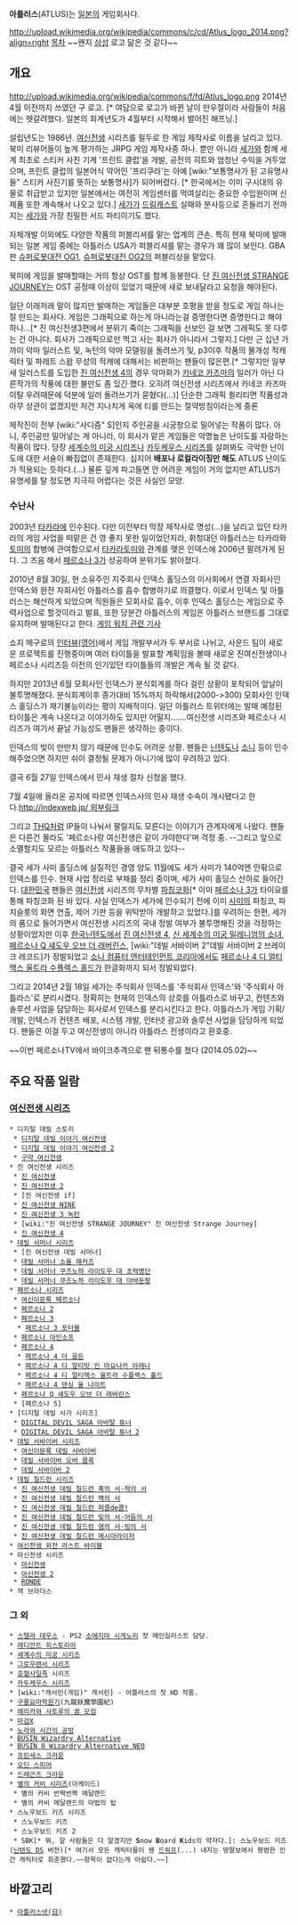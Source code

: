 '''아틀러스'''(ATLUS)는 [[일본]]의 게임회사다.



http://upload.wikimedia.org/wikipedia/commons/c/cd/Atlus_logo_2014.png?align=right [[목차]] ~~왠지 [[삼성]] 로고 닮은 것 같다~~

== 개요 ==
http://upload.wikimedia.org/wikipedia/commons/f/fd/Atlus_logo.png
2014년 4월 이전까지 쓰였던 구 로고. [* 여담으로 로고가 바뀐 날이 만우절이라 사람들이 처음에는 헷갈려했다. 일본의 회계년도가 4월부터 시작해서 벌어진 해프닝.]

설립년도는 1986년. [[여신전생]] 시리즈를 필두로 한 게임 제작사로 이름을 날리고 있다. 북미 리뷰어들이 높게 평가하는 JRPG 게임 제작사중 하나. 뿐만 아니라 [[세가]]와 함께 세계 최초로 스티커 사진 기계 '프린트 클럽'을 개발, 공전의 히트와 엄청난 수익을 거두었으며, 프린트 클럽의 일본어식 약어인 '프리쿠라'는 아예 [wiki:"보통명사가 된 고유명사들" 스티커 사진기를 뜻하는 보통명사]가 되어버렸다. [* 한국에서는 이미 구시대의 유물로 취급받고 있지만 일본에서는 여전히 게임센터를 먹여살리는 중요한 수입원이며 신제품 또한 계속해서 나오고 있다.] [[세가]]가 [[드림캐스트]] 실패와 분사등으로 흔들리기 전까지는 [[세가]]와 가장 친밀한 서드 파티이기도 했다.

자체개발 이외에도 다양한 작품의 퍼블리셔를 맡는 업계의 큰손. 특히 현재 북미에 발매되는 일본 게임 중에는 아틀러스 USA가 퍼블리셔를 맡는 경우가 꽤 많이 보인다. GBA판 [[슈퍼로봇대전 OG1]], [[슈퍼로봇대전 OG2]]의 퍼블리싱을 맡았다. 

북미에 게임을 발매할때는 거의 항상 OST를 함께 동봉한다. 단 [[진 여신전생 STRANGE JOURNEY]]는 OST 공정때 이상이 있었기 때문에 새로 보내달라고 요청을 해야된다.  

일단 이래저래 말이 많지만 발매하는 게임들은 대부분 호평을 받을 정도로 게임 하나는 잘 만드는 회사다. 게임은 그래픽으로 하는게 아니라는걸 증명한다면 증명한다고 해야 하나...[* 진 여신전생3편에서 분위기 죽이는 그래픽을 선보인 걸 보면 그래픽도 못 다루는 건 아니다. 회사가 그래픽으로만 먹고 사는 회사가 아니라서 그렇지.] 다만 근 십년 가까이 악마 일러스트 및, 녹턴의 악마 모델링을 돌려쓰기 및, p3이후 작품의 몰개성 적캐릭터 및 파레트 스왑 무성의 적캐에 대해서는 비판하는 팬들이 많은편.[* 그렇지만 일부 새 일러스트를 도입한 [[진 여신전생 4]]의 경우 악마화가 [[카네코 카즈마]]의 일러가 아닌 다른작가의 작풍에 대한 불만도 좀 있긴 했다. 오히려 여신전생 시리즈에서 카네코 카즈마 이탈 우려때문에 덕분에 일러 돌려쓰기가 묻혔다(...)] 단순한 그래픽 퀼리티면 작품성과 아무 상관이 없겠지만 저건 지나치게 옥에 티를 만드는 절약방침이라는게 중론

{{{#!html
<blockquote class="twitter-tweet" lang="ko"><p>유저 &quot;이 겜 너무 어려운데여!&quot;&#10;&#10;SQEX &quot;그럼 다음엔 난이도 낮춰볼게요&quot;&#10;닌텐도 &quot;그럴 땐 ○○스테이지의 ××를 써보세요&quot;&#10;프롬 &quot;그럼 다음엔 더 어렵게!&quot;&#10;아틀라스 &quot;그춐ㅋㅋㅋㅋㅋㅋㅋㅋㅋㅋㅋㅋ&quot;&#10;&#10;원문: <a href="http://t.co/FOYfna6KZ4">http://t.co/FOYfna6KZ4</a></p>&mdash; 개드립 번역 봇 (@drip_translate) <a href="https://twitter.com/drip_translate/statuses/377393590332166144">2013년 9월 10일</a></blockquote>
<script async src="//platform.twitter.com/widgets.js" charset="utf-8"></script>}}}

제작진이 전부 [wiki:"사디즘" S]인지 주인공을 시궁창으로 밀어넣는 작품이 많다. 아니, 주인공만 밀어넣는 게 아니라, 이 회사가 맡은 게임들은 악명높은 난이도를 자랑하는 작품이 많다. 당장 [[세계수의 미궁 시리즈]]나 [[카두케우스 시리즈]]를 살펴봐도 극악한 난이도에 대한 서술이 빠짐없이 존재한다. 심지어 '''배포나 로컬라이징만 해도''' ATLUS 난이도가 적용되는 듯하다.(...) 물론 깊게 파고들면 안 어려운 게임이 거의 없지만 ATLUS가 유명세를 탈 정도면 지극히 어렵다는 것은 사실인 모양.

=== 수난사 ===
2003년 [[타카라]]에 인수된다. 다만 이전부터 막장 제작사로 명성(...)을 날리고 있던 타카라의 게임 사업을 떠맡은 건 영 좋지 못한 일이었던지라, 휘청대던 아틀러스는 타카라와 [[토미]]의 합병에 관여함으로서 [[타카라토미]]와 관계를 맺은 인덱스에 2006년 팔려가게 된다. 그 즈음 해서 [[페르소나 3]]가 성공하여 분위기도 밝아졌다.

2010년 8월 30일, 현 소유주인 지주회사 인덱스 홀딩스의 이사회에서 연결 자회사인 인덱스와 완전 자회사인 아틀러스를 흡수 합병하기로 의결했다. 이로서 인덱스 및 아틀러스는 해산하게 되었으며 직원들은 모회사로 흡수, 이후 인덱스 홀딩스는 게임으로 주력사업으로 할것이라고 발표, 또한 당분간 아틀러스의 게임은 아틀러스 브랜드를 그대로 유지하며 발매된다고 한다. [http://game.watch.impress.co.jp/docs/news/20100830_390420.html 게임 워치 관련 기사]

쇼지 메구로의 [http://www.gonintendo.com/viewstory.php?id=146253 인터뷰(영어)]에서 게임 개발부서가 두 부서로 나뉘고, 사운드 팀이 새로운 프로젝트를 진행중이며 여러 타이틀을 발표할 계획임을 볼때 새로운 진여신전생이나 페르소나 시리즈등 이전의 인기있던 타이틀들의 개발은 계속 될 것 같다.

하지만 2013년 6월 모회사인 인덱스가 분식회계를 하다 걸린 상황이 포착되어 앞날이 불투명해졌다. 분식회계이후 종가대비 15%까지 하락해서(2000->300) 모회사인 인덱스 홀딩스가 재기불능이라는 평이 지배적이다. 일단 아틀러스 트위터에는 발매 예정된 타이틀은 계속 나온다고 이야기하도 있지만 어떨지.......여신전생 시리즈와 페르소나 시리즈가 여기서 끝날 가능성도 팬들은 생각하는 중이다.

인덱스의 빚이 만만치 않기 때문에 인수도 어려운 상황. 팬들은 [[닌텐도]]나 [[소니]] 등이 인수해주었으면 하지만 쉬이 결정될 문제가 아니기에 많이 우려하고 있다.

결국 6월 27일 인덱스에서 민사 재생 절차 신청을 했다.

7월 4일에 올라온 공지에 따르면 인덱스사의 민사 재생 수속이 개시됐다고 한다.[[http://indexweb.jp/ 외부링크]]

그리고 [[THQ]]처럼 IP들이 나눠서 팔릴지도 모른다는 이야기가 관계자에게 나왔다. 팬들은 다른건 몰라도 '페르소나랑 여신전생은 같이 가야한다'며 걱정 중. --그리고 앞으로 소멸할지도 모르는 아틀러스 작품들을 애도하고 있다--

결국 세가 사미 홀딩스에 실질적인 경영 양도 11월에도 세가 사미가 140억엔 안팎으로 인덱스를 인수. 현재 사업 정리로 부채를 정리 중이며, 세가 사미 홀딩스 산하로 들어간다. [[대한민국]] 팬들은 [[여신전생]] 시리즈의 무차별 [[파칭코]]화[* 이미 [[페르소나 3]]가 타이요를 통해 파칭코화 된 바 있다. 사실 인덱스가 세가에 인수되기 전에 이미 [[사미]]의 파칭코, 파치슬롯의 화면 연출, 제어 기판 등을 위탁받아 개발하고 있었다.]를 우려하는 한편, 세가의 품으로 들어가면서 여신전생 시리즈의 국내 정발 여부가 불투명해진 것을 걱정하는 상황이었지만 이후 [[한국닌텐도]]에서 [[진 여신전생 4]], [[신 세계수의 미궁 밀레니엄의 소녀]], [[페르소나 Q 섀도우 오브 더 래버린스]], [wiki:"데빌 서바이버 2"데빌 서바이버 2 브레이크 레코드]가 정발되었고 [[소니 컴퓨터 엔터테인먼트 코리아]]에서도 [[페르소나 4 디 얼티맥스 울트라 수플렉스 홀드]]가 한글화까지 되서 정발되었다.

그리고 2014년 2월 18일 세가는 주식회사 인덱스를 '주식회사 인덱스'와 '주식회사 아틀라스'로 분리시켰다. 정확히는 현재의 인덱스의 상호를 아틀라스로 바꾸고, 컨텐츠와 솔루션 사업을 담당하는 회사로서 인덱스를 분리시킨다고 한다. 아틀라스가 게임 기획/개발, 인텍스가 컨텐츠 배포, 시스템 개발, 인터넷 광고와 솔루션 사업을 담당하게 되었다. 팬들은 이걸 두고 여신전생이 아니라 아틀라스 전생이라고 환호중.

~~이번 페르소나TV에서 바이크추격으로 팬 뒤통수를 쳤다 (2014.05.02)~~


== 주요 작품 일람 ==
=== [[여신전생 시리즈]] ===
 * 디지털 데빌 스토리
  * [[디지털 데빌 이야기 여신전생]]
  * [[디지털 데빌 이야기 여신전생 2]]
  * [[구약 여신전생]]
 * 진 여신전생 시리즈
  * [[진 여신전생]]
  * [[진 여신전생 2]] 
  * [진 여신전생 if]
  * [[진 여신전생 NINE]]
  * [[진 여신전생 3 녹턴]]
  * [wiki:"진 여신전생 STRANGE JOURNEY" 진 여신전생 Strange Journey]
  * [[진 여신전생 4]]
 * [[데빌 서머너 시리즈]]
  * [진 여신전생 데빌 서머너]
  * [[데빌 서머너 소울 해커즈]]
  * [[데빌 서머너 쿠즈노하 라이도우 대 초력병단]]
  * [[데빌 서머너 쿠즈노하 라이도우 대 아바돈왕]]
 * [[페르소나 시리즈]]
  * [[여신이문록 페르소나]]
  * [[페르소나 2]]
  * [[페르소나 3]]
   * [[페르소나 3 포터블]]
  * [[페르소나 아인소프]]
  * [[페르소나 4]]
   * [[페르소나 4 더 골든]]
   * [[페르소나 4 디 얼티밋 인 마요나카 아레나]]
   * [[페르소나 4 디 얼티맥스 울트라 수플렉스 홀드]]
   * [[페르소나 4 댄싱 올 나이트]]
  * [[페르소나 Q 섀도우 오브 더 래버린스]]
  * [페르소나 5]
 * [디지털 데빌 사가 시리즈]
  * [[DIGITAL DEVIL SAGA 아바탈 튜너]]
  * [[DIGITAL DEVIL SAGA 아바탈 튜너 2]]
 * [[데빌 서바이버 시리즈]]
  * [[여신이문록 데빌 서바이버]]
  * [[데빌 서바이버 오버 클록]]
  * [[데빌 서바이버 2]]
 * [[데빌 칠드런 시리즈]]
  * [[진 여신전생 데빌 칠드런 흑의 서·적의 서]]
  * [[진 여신전생 데빌 칠드런 백의 서]]
  * [[진 여신전생 데빌 칠드런 퍼즐de콜!]]
  * [[진 여신전생 데빌 칠드런 빛의 서·어둠의 서]]
  * [[진 여신전생 데빌 칠드런 염의 서·빙의 서]]
  * [[진 여신전생 데빌 칠드런 메시아라이저]]
 * [[여신전생 외전 라스트 바이블]]
 * 마신전생 시리즈
  * [[마신전생]]
  * [[마신전생 2]]
  * [[RONDE]]
 * 잭 브라더스
=== 그 외 ===
 * [[스텔라 데우스]] - PS2 [[소에지마 시게노리]] 첫 메인일러스트 담당.
 * [[래디안트 히스토리아]]
 * [[세계수의 미궁 시리즈]]
 * [[그로우랜서 시리즈]]
 * [[호혈사일족]] 시리즈
 * [[카두케우스 시리즈]]
 * [wiki:"캐서린(게임)" 캐서린] - 아틀러스의 첫 HD 작품.
 * [[구룡요마학원기]](九龍妖魔學園紀)
 * [[에리카와 사토루의 꿈 모험]]
 * [[마검X]]
 * [[노라와 시간의 공방]]
 * [[BUSIN Wizardry Alternative]]
 * [[BUSIN 0 Wizardry Alternative NEO]] 
 * [[프린세스 크라운]]
 * [[오딘 스피어]]
 * [[드래곤즈 크라운]]
 * [[별의 커비 시리즈]](아케이드) 
  * 별의 커비 반짝반짝 메달랜드
  * 별의 커비 메달랜드의 마법의 탑
 * 스노우보드 키즈 시리즈
  * 스노우보드 키즈
  * 스노우보드 키즈 2
  * SBK[* 뭐, 알 사람들은 다 알겠지만 '''S'''now '''B'''oard '''K'''ids의 약자다.]: 스노우보드 키즈([[닌텐도 DS]] 버전)[* 여기서 모든 캐릭터들이 웬 [[드워프]](...) 내지는 땅딸보에서 평범한 인간 캐릭터로 회춘했다.~~항목이 없다는게 아쉽다.~~]
== 바깥고리 ==
 * [http://www.atlusnet.jp/ 아틀러스넷(日)]
